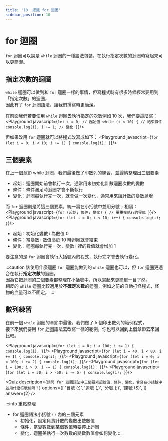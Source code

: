 ```yaml
---
title: '10. 認識 for 迴圈'
sidebar_position: 10
---
```


# for 迴圈
`for` 迴圈可以說是 `while` 迴圈的一種語法包裝，在執行指定次數的迴圈時寫起來可以更簡潔。

## 指定次數的迴圈
`while` 迴圈可以做到和 `for` 迴圈一樣的事情，但寫程式時有很多時候經常要用到「指定次數」的迴圈，<br/>
因此有了 `for` 迴圈語法，讓我們撰寫時更簡潔。

在前面我們若要使用 `while` 迴圈去執行指定的次數例如 10 次，我們要這麼寫：
<Playground javascript={`
let i = 0; // 起始值
while (i < 10) { // 結束條件
    console.log(i);
    i += 1; // 變化
}
`}/>

但如果改用 `for` 迴圈就可以將程式改寫成如下：
<Playground javascript={`
for (let i = 0; i < 10; i += 1) {
    console.log(i);
}
`}/>

## 三個要素
在上一個章節 while 迴圈，我們最後做了印數列的練習，並歸納整理出三個要素
* 起始：迴圈開始前會執行一次，通常用來初始化計數迴圈次數的變數
* 條件：條件滿足時迴圈才會不斷執行
* 變化：迴圈每執行完一次，就會做一次變化，通常用來讓計數的變數遞增

而 `for` 迴圈則是將這三個要素，統一寫在小括號中並用分號 `;` 相隔：
<Playground javascript={`
for (起始; 條件; 變化) {
    // 要重複執行的程式
}
`}/>
<Playground javascript={`
for (let i = 0; i < 10; i++) {
    console.log(i);
}
`}/>

* 起始：初始化變數 i 為數值 0
* 條件：當變數 i 數值高於 10 時迴圈就會結束
* 變化：迴圈每執行完一次，變數 i 裡的數值就會增加 1

要注意的是 `for` 迴圈會執行大括號內的程式，執行完才會去執行變化。

:::caution 該使用什麼迴圈
`for` 迴圈能做到的 `while` 迴圈也可以，但 `for` 迴圈更適合在執行**指定次數**的迴圈，<br/>
因為它把迴圈的三個要素都整理在小括號中，所以寫起來更簡單一目了然。<br/>
相反的 `while` 迴圈比較適用於**不確定次數**的迴圈，例如之前的自動打怪程式，怪物的血量可以不固定。
:::


## 數列練習
在前一個 `while` 迴圈的章節中最後，我們做了 5 個印出數列的範例程式，<br/>
接下來我們要用 `for` 迴圈語法去改寫一樣的範例，你也可以回到上個章節去來回比較。

<Playground javascript={`
for (let i = 0; i < 100; i += 1) {
    console.log(i);
}
`}/>
<Playground javascript={`
for (let i = 40; i < 80; i += 1) {
    console.log(i);
}
`}/>
<Playground javascript={`
for (let i = 0; i < 100; i += 2) {
    console.log(i);
}
`}/>
<Playground javascript={`
for (let i = 100; i > 0; i -= 1) {
    console.log(i);
}
`}/>
<Playground javascript={`
for (let i = 50; i > -50; i -= 5) {
    console.log(i);
}
`}/>

<Quiz
  description={`請問 for 迴圈語法中三個要素起始值、條件、變化，會寫在小括號中並用什麼符號相隔？`}
  options={[
      '冒號 (:)',
      '逗號 (,)',
      '分號 (;)',
      '錢號 ($)',
  ]}
  answer={2}
/>

:::info 重點整理
* for 迴圈語法小括號 `()` 內的三個元素
  * 初始化，設定負責計數的變數出使數值
  * 條件，當變數數到某個數值時要停止迴圈
  * 變化，迴圈美執行一次數數的變數數值會如何變化
:::